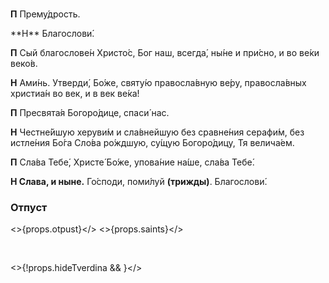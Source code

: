 
<span id="otpust" />
<br />

**П** Прему́дрость.

<If condition={!props.hidePreotpust}>
  **Н** Благослови́.

  **П** Сый благослове́н Христо́с, Бог наш, всегда́, ны́не и при́сно, и во ве́ки веко́в.

  **Н** Ами́нь. Утверди́, Бо́же, святу́ю правосла́вную ве́ру, правосла́вных христиа́н во век, и в век ве́ка!

  **П** Пресвята́я Богоро́дице, спаси́ нас.

  **Н** Честне́йшую херуви́м и сла́внейшую без сравне́ния серафи́м, без истле́ния Бо́га Сло́ва ро́ждшую, су́щую Богоро́дицу, Тя велича́ем.
</If>

**П** Сла́ва Тебе́, Христе́ Бо́же, упова́ние на́ше, сла́ва Тебе́.

**Н Слава, и ныне.** Го́споди, поми́луй **(трижды)**. Благослови́.

### Отпуст

<>{props.otpust}</>
<>{props.saints}</>

<br />

<>{!props.hideTverdina && <MdxLoader src="Shared/Ending/Tverdina" lang={props.lang} />}</>
